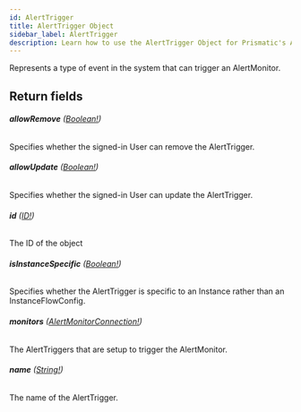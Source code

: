 ```yaml
---
id: AlertTrigger
title: AlertTrigger Object
sidebar_label: AlertTrigger
description: Learn how to use the AlertTrigger Object for Prismatic's API.
---
```


Represents a type of event in the system that can trigger an AlertMonitor.

## Return fields

###### <b>allowRemove</b> ([Boolean!](api/schema/scalar/Boolean.mdx))

Specifies whether the signed-in User can remove the AlertTrigger.

###### <b>allowUpdate</b> ([Boolean!](api/schema/scalar/Boolean.mdx))

Specifies whether the signed-in User can update the AlertTrigger.

###### <b>id</b> ([ID!](api/schema/scalar/ID.mdx))

The ID of the object

###### <b>isInstanceSpecific</b> ([Boolean!](api/schema/scalar/Boolean.mdx))

Specifies whether the AlertTrigger is specific to an Instance rather than an InstanceFlowConfig.

###### <b>monitors</b> ([AlertMonitorConnection!](api/schema/object/AlertMonitorConnection.mdx))

The AlertTriggers that are setup to trigger the AlertMonitor.

###### <b>name</b> ([String!](api/schema/scalar/String.mdx))

The name of the AlertTrigger.
